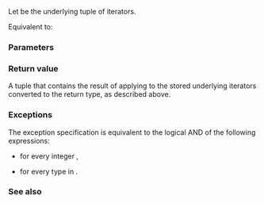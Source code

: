 {{title|iter_move{{small|(ranges::cartesian_product_view::''iterator'')}}}}
{{cpp/ranges/cartesian_product_view/navbar}}
{{ddcl|since=c++23|
friend constexpr auto iter_move( const /*iterator*/&amp; i ) noexcept(/* see below */)
}}

Let {{rlpi|/#Data members|current_}} be the underlying tuple of iterators.

Equivalent to: {{c|return /*tuple-transform*/(ranges::iter_move, i.current_);}}

{{cpp/hidden friend|{{tt|cartesian_product_view::''iterator''&lt;Const&gt;}}}}

===Parameters===
{{par begin}}
{{par|i|iterator}}
{{par end}}

===Return value===
A tuple that contains the result of applying {{c|ranges::iter_move}} to the stored underlying iterators converted to the return type, as described above.

===Exceptions===
The exception specification is equivalent to the logical AND of the following expressions:
* {{c|noexcept(ranges::iter_move(std::get&lt;N&gt;(i.current_)))}} for every integer {{c|1=0 ≤ N ≤ sizeof...(Vs)}},
* {{c|std::is_nothrow_move_constructible_v&lt;ranges::range_rvalue_reference_t&lt;/*maybe-const*/&lt;Const, T&gt;&gt;&gt;}} for every type {{tt|T}} in {{tt|First, Vs...}}.

===See also===
{{dsc begin}}
{{dsc inc|cpp/iterator/ranges/dsc iter_move}}
{{dsc end}}

{{langlinks|de|es|ja|ru|zh}}